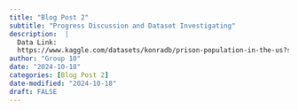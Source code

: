 ```yaml
---
title: "Blog Post 2"
subtitle: "Progress Discussion and Dataset Investigating"
description:  |
  Data Link:
  https://www.kaggle.com/datasets/konradb/prison-population-in-the-us?select=populations_states.csv
author: "Group 10"
date: "2024-10-18"
categories: [Blog Post 2]
date-modified: "2024-10-18"
draft: FALSE
---
```


